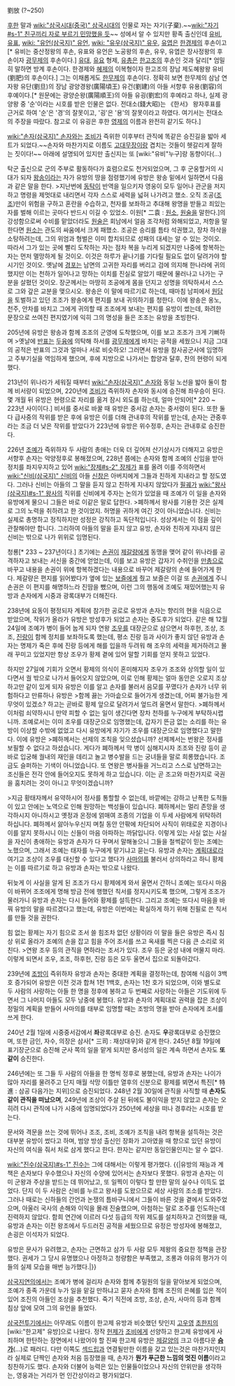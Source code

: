 劉放
(?~250)

[[후한]] 말과 [[wiki:"삼국시대(중국)" 삼국시대]]의 인물로 자는 자기(子棄).~~[[wiki:"자기#s-1" 친구끼리 자로 부르기 민망했을 듯]]~~ 성에서 알 수 있지만 황족 출신인데 [[유비]], [[유표]], [[wiki: "유언(삼국지)" 유언]], [[wiki: "유우(삼국지)" 유우]], [[유엽]]은 [[한경제]]의 후손이고[* 유비는 중산정왕의 후손, 유표와 유언은 노공왕의 후손, 유우, 유엽은 장사정왕의 후손이자 [[광무제]]의 후손이다.] [[유대]], [[유요]] 형제, [[유총]]은 [[한고조]]의 후손인 것과 달리[* 엄밀히 말하면 방계 후손이다. 한경제와 [[혜제]]의 이복형이자 한고조의 장남 제도혜왕왕 유비(劉肥)의 후손이다.] 그는 이채롭게도 [[한무제]]의 후손이다. 정확히 보면 한무제의 삼남 연자왕 유단(劉旦)의 장남 광양경왕(廣陽頃王) 유건(劉建)의 아들 서향후 유용(劉容)의 후예이다.[* 원문에는 광양순왕(廣陽順王)의 아들 유굉(劉宏)의 후예라고 하나, 실제 광양왕 중 '순'이라는 시호를 받은 인물은 없다. 전대소(錢大昭)는 《한서》 왕자후표를 근거로 하여 '순'은 '경'의 잘못이고, '굉'은 '용'의 잘못이라고 하였다. 여기서는 전대소의 주장을 따랐다. 참고로 이 유굉은 후한 [[영제]]의 이름과 완전히 같기도 하다.]

[[wiki:"손자(삼국지)" 손자]]와는 [[조비]]가 즉위한 이후부터 관직에 똑같은 승진길을 밟아 세트가 되었다.~~손자와 마찬가지로 이름도 [[고대무장]]이랑 겹치는 것들이 헷갈리게 잘하는 짓이다!~~ 아래에 설명되어 있지만 출신지는 또 [wiki:"유비"누구]랑 동향이다(…)

탁군 출신으로 군의 주부로 활동하다가 효렴으로도 천거되었으며, 그 후 군웅할거의 시대가 되자 [[왕송]]이라는 자가 유방의 땅을 점령했기에 유방은 왕송 밑에서 일하면서 다음과 같은 말을 한다.
>지난번에 [[동탁]]이 반역을 일으키자 영웅이 모두 일어나 관군을 저지하고 명령을 제멋대로 내리면서 각자 스스로 세력을 넓혀 나가려고 했소. 오직 조공([[조조]])만이 위험을 구하고 혼란을 수습하고, 천자를 보좌하고 추대해 왕명을 받들고 죄있는 자를 벌해 이르는 곳마다 반드시 이길 수 있었소. 이원[* 二袁 : [[원소]], [[원술]]을 말한다.]의 강성함으로써 수비를 맡았더라도 [[원술]]은 회남에서 얼음 조각처럼 와해되었고, 저항을 말한다면 [[원소]]는 관도의 싸움에서 크게 패했소. 조공은 승리를 틈타 석권했고, 장차 하삭을 소탕하려는데, 그의 위엄과 형벌은 이미 합치되므로 성패의 대세는 알 수 있는 것이오. 따라서 그가 있는 곳에 빨리 도착하는 자는 점차 복을 누리게 되겠지만 나중에 항복하는 자는 먼저 멸망하게 될 것이오. 이것은 하루가 끝나기를 기다릴 필요도 없이 달려가야 할 시기인 것이오. 옛날에 [[경포]]는 남면의 고귀한 자리를 버리고 검에 의지해 한나라에 귀의했지만 이는 천하가 일어나고 망하는 이치를 진실로 알았기 때문에 물러나고 나가는 구분을 살폈던 것이오. 장군께서는 마땅히 조공에게 몸을 던지고 성명을 의탁하셔서 스스로 그와 갚은 교분을 맺으시오.
왕송은 이 말에 따르기로 하는데, 때마침 남피에서 [[원담]]을 토벌하고 있던 조조가 왕송에게 편지를 보내 귀의하기를 청한다. 이에 왕송은 옹노, 천주, 안차를 바치고 그에게 귀의할 때 조조에게 보내는 편지를 유방이 썼는데, 화려한 문장으로 쓰여진 편지였기에 익히 그의 명성을 들은 조조는 유방을 초빙한다. 

205년에 유방은 왕송과 함께 조조의 군영에 도착했으며, 이를 보고 조조가 크게 기뻐하며
>옛날에 [[반표]]는 [[두융]]에 의탁해 하서를 [[광무제]]에게 바치는 공적을 세웠으니 지금 그대의 공적은 반표의 그것과 얼마나 서로 비슷하오!
그러면서 유방을 참사공군사에 임명하고 주부기실을 역임하게 했으며, 후에 지방으로 나가서는 합양과 달후, 찬의 현령이 되게 했다.

213년이 위나라가 세워질 때부터 [[wiki:"손자(삼국지)" 손자]]와 동일 노선을 밟아 둘이 함께 비서랑이 되었으며, 220년에 [[조비]]가 즉위하자 손자와 동시에 승진해 좌우승이 된다. 몇 개월 뒤 유방은 현령으로 자리를 옮겨 잠시 외도를 하는데, 얼마 안되어[* 220 ~ 223년 사이이다.] 비서를 중서로 바꿀 때 유방은 중서감 손자는 중서령이 된다. 또한 둘 다 급사중의 작위를 받은 후에 유방은 이를 더해 관내후의 작위를 받는데, 손자는 관중후라는 조금 더 낮은 작위를 받았다가 223년에 유방은 위수정후, 손자는 관내후로 승진한다.

226년 [[조예]]가 즉위하자 두 사람의 총애는 더욱 더 깊어져 산기상시가 더해지고 유방은 서향후 손자는 악양정후로 봉해졌으며, 228년 쯤에는 손자와 함께 조예의 신임을 받아 정치를 좌지우지하고 있어 [[wiki:"장제#s-2" 장제]]가 표를 올려 이를 주의하면서 [[wiki:"신비(삼국지)" 신비]]의 아들 [[신창]]은 아버지에게 그들과 친하게 지내라고 할 정도였다. 그러나 신비는 아들의 그 말을 듣지 않고 친하게 지내지 않았다가 [[필궤]]가 [[wiki:"왕사(삼국지)#s-1" 왕사]]의 직위를 신비에게 주자는 논의가 있었을 때 조예가 이 일을 손자와 유방에게 물으니 그들은 바로 이같은 말로 답한다.
>폐하께서 왕사를 기용한 것은 실제로 그의 노력을 취하려고 한 것이었지. 허명을 귀하게 여긴 것이 아니었습니다. 신비는 실제로 총명하고 정직하지만 성정은 강직하고 독단적입니다. 성상게서는 이 점을 깊이 관찰해야만 합니다.
그리하여 아들의 말을 듣지 않고 유방, 손자와 친하게 지내지 않은 신비는 밖으로 나가 위위로 임명된다. 

청룡[* 233 ~ 237년이다.] 초기에는 [[손권]]이 [[제갈량]]에게 동맹을 맺어 같이 위나라를 공격하자고 보내는 서신을 중간에 얻었는데, 이를 보고 유방은 갑자기 수취인을 [[만총]]으로 바꾸고 내용을 손권이 위에 항복하겠다는 내용으로 바꾸어 제갈량의 손에 들어가게 한다. 제갈량은 편지를 읽어봤다가 옆에 있는 [[보즐]]에게 줬고 보즐은 이걸 또 [[손권]]에게 주니 손권은 이 편지를 해명하느라 진땀을 뺐으며, 이런 그의 행동에 조예도 재밌어했는지 유방과 손자에게 시중과 광록대부가 더해진다.

238년에 요동이 평정되자 계획에 참가한 공로로 유방과 손자는 향리의 현을 식읍으로 받았으며, 작위가 올라가 유방은 방성후가 되었고 손자는 중도후가 되었다. 같은 해 12월 24일에 조예가 병이 들어 눕게 되자 연왕 [[조우#s-2|조우]]를 대장군으로 삼으면서 하후헌, 조상, 조조, [[진랑]]이 함께 정치를 보좌하도록 했는데, 평소 진랑 등과 사이가 좋지 않던 유방과 손자는 명제가 죽은 후에 진랑 등에게 해를 입을까 두려워 해 조우의 세력을 제거하려고 몰래 꾸미고 있었지만 항상 조우가 황제 곁에 있어 말할 기회를 얻지 못하고 있었다.

하지만 27일에 기회가 오면서 황제의 의식이 혼미해지자 조우가 조조와 상의할 일이 있다면서 궐 밖으로 나가서 들어오지 않았으며, 이로 인해 황제는 얼마 동안은 오로지 조상하고만 같이 있게 되자 유방은 이를 알고 손자를 불러서 음모를 꾸몄다가 손자가 너무 위험하다고 만류하나 유방은 
>함께 끓는 가마솥으로 들어가게 생겼는데, 어찌 불가능한 게 무엇이 있겠소? 
하고는 곧바로 황제 앞으로 달려가서 엎드려 울면서 말한다. 
>폐하께서 이처럼 쇠약하시니 만약 피할 수 없는 일이 생긴다면 장차 천하를 누구에게 부탁하시렵니까.
조예로서는 이미 조우를 대장군으로 임명했는데, 갑자기 뜬금 없는 소리를 하는 유방이 이상할 수밖에 없었고 다시 유방에게 자기가 조우를 대장군으로 임명했다고 말한다. 이에 유방은
>폐하께서는 선제의 조칙을 잊으셨습니까? 선제께서는 번왕은 정사를 보필할 수 없다고 하셨습니다. 게다가 폐하께서 막 병이 심해지시자 조조와 진랑 등이 곧바로 입궁해 궐내의 재인을 데리고 놀고 병수발을 드는 궁녀들을 말로 희롱했습니다. 조금도 슬퍼하는 기색이 아니었습니다. 또 연왕은 병사들을 거느리고 스스로 남면하고는 조신들은 전각 안에 들어오지도 못하게 하고 있습니다. 이는 곧 조고와 마찬가지로 국권을 훔치려는 것이 아니고 무엇이겠습니까?

>지금 황태자께서 유약하시어 정사를 통할할 수 없는데, 바깥에는 강하고 난폭한 도적들이 있고 안에는 노역으로 인해 원망하는 백성들이 있습니다. 폐하께서는 멀리 존망을 생각하시지 아니하시고 옛정과 온정에 얽매여 조종의 기업을 이 두세 사람에게 위탁하려 하십니다. 폐하께서 앓아누우신지 며칠 동안 안팎에 차단되어 사직이 위태로운 지경이나 이를 알지 못하시니 이는 신들이 마음 아파하는 까닭입니다.
이렇게 있는 사실 없는 사실을 자신이 총애하는 유방과 손자가 다 꾸며서 말해놓으니 그들을 철썩같이 믿는 조예는 노했으며, 그래서 조예는 태자를 누구에게 맡기냐고 묻는다. 유방과 손자는 [[계획대로]]라 여기고 조상이 조우를 대신할 수 있다고 했다가 [[사마의]]를 불러서 상의하라고 하니 황제는 이를 따르기로 하고 유방과 손자는 밖으로 나왔다.

뒤늦게 이 사실을 알게 된 조조가 다시 황제에게 와서 울면서 간하니 조예는 또다시 마음이 바뀌어 조조에게 명해 방금 전에 행했던 칙서를 정지시키도록 했으며, 그렇게 조조가 물러가니 유방과 손자는 다시 들어와 황제를 설득한다. 그리고 조예는 또다시 마음을 바꿔 유방의 말을 따르겠다고 했는데, 유방은 이번에는 확실하게 하기 위해 친필로 쓴 칙서를 만들 것을 권한다.

힘 없는 황제는 자기 힘으로 조서 쓸 힘조차 없던 상황이라 이 말을 들은 유방은 즉시 침상 위로 올라가 조예의 손을 잡고 힘을 주어 조서를 쓰고 옥새를 찍은 다음 큰 소리로 외친다.
>연왕 조우 등의 관직을 면하라는 조서가 있다. 조우 등은 궁성 내에 머물지 마라.
이렇게 되면서 조우, 조조, 하후헌, 진랑 등은 모두 울면서 집으로 되돌아갔다.

239년에 [[조방]]이 즉위하자 유방과 손자는 중대한 계획을 결정하는데, 참여해 식읍이 3백 호 증가되어 유방은 이전 것과 합쳐 1천 1백호, 손자는 1천 호가 되었으며, 이와 별도로 두 사람의 사랑하는 아들 한 명을 정후에 봉하고 두 번째로 사랑하는 아들은 기도위에 두면서 그 나머지 아들도 모두 낭중에 봉했다. 유방과 손자의 계획대로 권력을 잡은 조상이 정밀의 계획을 받들어 사마의를 태부로 임명할 때는 조방의 명을 받아 손자에게 조서를 쓰게 한다.

240년 2월 1일에 시중중서감에서 '''좌'''광록대부로 승진. 손자도 '''우'''광록대부로 승진했으며, 또한 금인, 자수, 의장은 삼사[* 三司 : 재상대우]와 같게 한다. 245년 8월 19일에 표기장군으로 승진해 군사 쪽의 일을 맡게 되지만 중서성의 일은 계속 하면서 손자도 '''또 같이''' 승진한다.

246년에는 또 그들 두 사람의 아들을 한 명씩 정후로 봉했는데, 유방과 손자는 나이가 많아 자리를 물려주고 단지 매월 삭망 이틀만 열후의 신분으로 황제를 뵈면서 특진[* 特進 : 삼공 다음가는 지위]으로 승진되었다. 248년 2월 30일에 관직을 사직할 때 '''손자도 같이 관직을 떠났으며''', 249년에 조상이 주살 된 뒤에도 불이익을 받지 않았고 손자는 오히려 다시 관직에 나가 시중에 임명되었다가 250년에 세상을 떠나 경후라는 시호를 받는다.

문서와 격문을 쓰는 것에 뛰어나 조조, 조비, 조예가 조칙을 내려 항복을 설득하는 것은 대부분 유방이 썼다고 하며, 범양 방성 출신인 장화가 고아였을 때 향으로 있던 유방이 자신의 여식을 줘서 처로 삼게 했다고 한다. 한자는 같지만 동일인물인지는 알 수 없다.

[[wiki:"진수(삼국지)#s-1" 진수]]는 그에 대해서는 이렇게 평가했다.
{{|유방의 재능과 계책은 손자보다 우수했으나 자신의 수양에 있어서는 손자보다 못했다. 유방과 손자는 이미 군왕과 주상을 받드는 데 뛰어났고, 또 일찍이 이렇다 할 만한 말의 실수나 이득도 없었다. 단지 이 두 사람은 신비를 누르고 왕사를 도왔으므로 세상 사람의 조소를 받았다. 그러나 때로는 신하들의 간언과 논쟁의 틈바구니에서 그들이 바른 것을 곁에서 도와주었으며, 아울러 국사의 손해와 이익을 몰래 진술했으며, 아첨하는 말로 조주를 인도하는데 진력하지 않았다. 함희 연간에 이르러 다섯 등급의 작위 제도를 설치하자고 건의했을 때, 유방과 손자는 이전 왕조에서 두드러진 공적을 세웠으므로 유정은 방성자에 봉해졌고, 손굉은 이석자가 되었다.

유방은 문사가 유려했고, 손자는 근면하고 삼가 두 사람 모두 제왕의 중요한 정책을 관장했다. 권세가 그 당시 유명했으나 아정하고 청량함은 부족했고, 조롱과 야유의 평가가 이들의 실제 모습을 매번 능가했다.|}}

[[삼국지연의]]에서는 조예가 병에 걸리자 손자와 함께 추밀원의 일을 맡아보게 되었으며, 조예가 종족 가운데 누가 일을 맡길 만하냐고 묻자 손자와 함께 조진의 은혜를 입은 적이 있어 조진의 아들인 조상을 추천했다. 죽기 직전에 조방, 조상, 손자, 사마의 등과 함께 침상 앞에 모여 그의 유언을 들었다.

[[삼국전투기]]에서는 아무래도 이름이 한고제 유방과 비슷했던 탓인지 [[고우영]] [[초한지]]의 [wiki:"한고제" 유방]으로 나왔다. 정작 [[헌제]]가 [[조비]]에게 선양하고 한고제 유방에게 사죄하며 한탄하는 장면에서 나왔어야 할 진짜 한고제 유방은 [[제갈양]]의 크고 아름다운 '''[[슴가]]'''(...)로 패러디. 다만 이쪽도 [[섹드립]]과 연결될만한 이름을 갖고 있는것은 마찬가지인지라 실제로 단짝인 손자와 처음 등장했을 때, 손자가 '''뭔가 푸근한 느낌의 멋진 이름'''이라고 칭찬하기도 했다. 손자와 더불어 능력은 있는 인물들이었으나 자신의 안위만을 생각하는, 영웅과는 거리가 먼 인간상이라고 평가되었다.
